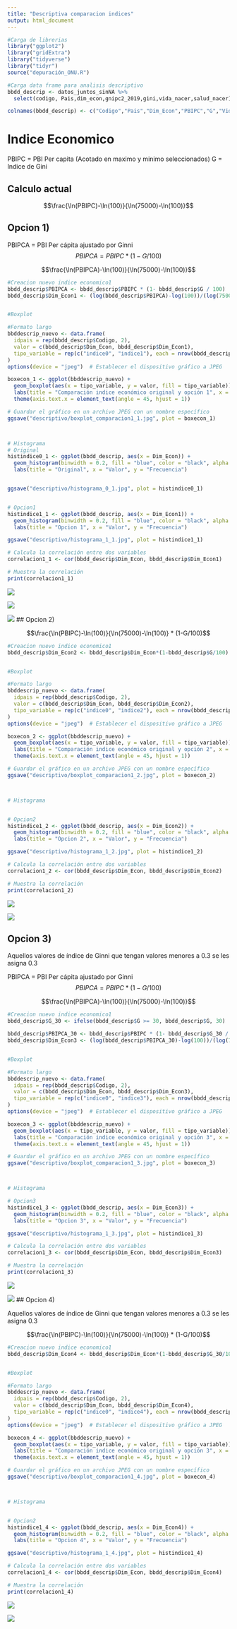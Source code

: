 ```yaml
---
title: "Descriptiva comparacion indices"
output: html_document
---
```


```r
#Carga de librerias
library("ggplot2")
library("gridExtra")
library("tidyverse")
library("tidyr")
source("depuración_ONU.R")

#Carga data frame para analisis descriptivo
bbdd_descrip <- datos_juntos_sinNA %>%
  select(codigo, Pais,dim_econ,gnipc2_2019,gini,vida_nacer,salud_nacer)

colnames(bbdd_descrip) <- c("Codigo","Pais","Dim_Econ","PBIPC","G","Vida_nacer","Salud_nacer")

```

# Indice Economico

PBIPC = PBI Per capita (Acotado en maximo y minimo seleccionados)
G = Indice de Gini

## Calculo actual 
$$\frac{\ln(PBIPC)-\ln(100)}{\ln(75000)-\ln(100)}$$

## Opcion 1) 

PBIPCA = PBI Per cápita ajustado por Ginni
$$PBIPCA = PBIPC * (1-G/100)$$

$$\frac{\ln(PBIPCA)-\ln(100)}{\ln(75000)-\ln(100)}$$



```r
#Creacion nuevo indice economico1
bbdd_descrip$PBIPCA <- bbdd_descrip$PBIPC * (1- bbdd_descrip$G / 100)
bbdd_descrip$Dim_Econ1 <- (log(bbdd_descrip$PBIPCA)-log(100))/(log(75000)-log(100))


#Boxplot

#Formato largo
bbddescrip_nuevo <- data.frame(
  idpais = rep(bbdd_descrip$Codigo, 2),
  valor = c(bbdd_descrip$Dim_Econ, bbdd_descrip$Dim_Econ1),
  tipo_variable = rep(c("indice0", "indice1"), each = nrow(bbdd_descrip)) 
)
options(device = "jpeg")  # Establecer el dispositivo gráfico a JPEG

boxecon_1 <- ggplot(bbddescrip_nuevo) +
  geom_boxplot(aes(x = tipo_variable, y = valor, fill = tipo_variable)) +
  labs(title = "Comparación indice económico original y opción 1", x = "Indice", y = "Valor") + scale_fill_manual(values = c("blue", "red")) +
  theme(axis.text.x = element_text(angle = 45, hjust = 1))

# Guardar el gráfico en un archivo JPEG con un nombre específico
ggsave("descriptivo/boxplot_comparacion1_1.jpg", plot = boxecon_1)



# Histograma
# Original
histindice0_1 <- ggplot(bbdd_descrip, aes(x = Dim_Econ)) +
  geom_histogram(binwidth = 0.2, fill = "blue", color = "black", alpha = 0.5) +  # Agregar líneas alrededor de las barras
  labs(title = "Original", x = "Valor", y = "Frecuencia")


ggsave("descriptivo/histograma_0_1.jpg", plot = histindice0_1)


# Opcion1
histindice1_1 <- ggplot(bbdd_descrip, aes(x = Dim_Econ1)) +
  geom_histogram(binwidth = 0.2, fill = "blue", color = "black", alpha = 0.5) +  # Agregar líneas alrededor de las barras
  labs(title = "Opcion 1", x = "Valor", y = "Frecuencia")

ggsave("descriptivo/histograma_1_1.jpg", plot = histindice1_1)

# Calcula la correlación entre dos variables
correlacion1_1 <- cor(bbdd_descrip$Dim_Econ, bbdd_descrip$Dim_Econ1)

# Muestra la correlación
print(correlacion1_1)


```
![](descriptivo/boxplot_comparacion1_1.jpg)

![](descriptivo/histograma_0_1.jpg)

![](descriptivo/histograma_1_1.jpg)
## Opcion 2)

$$\frac{\ln(PBIPC)-\ln(100)}{\ln(75000)-\ln(100)} * (1-G/100)$$
```r
#Creacion nuevo indice economico1
bbdd_descrip$Dim_Econ2 <- bbdd_descrip$Dim_Econ*(1-bbdd_descrip$G/100)


#Boxplot

#Formato largo
bbddescrip_nuevo <- data.frame(
  idpais = rep(bbdd_descrip$Codigo, 2),
  valor = c(bbdd_descrip$Dim_Econ, bbdd_descrip$Dim_Econ2),
  tipo_variable = rep(c("indice0", "indice2"), each = nrow(bbdd_descrip)) 
)
options(device = "jpeg")  # Establecer el dispositivo gráfico a JPEG

boxecon_2 <- ggplot(bbddescrip_nuevo) +
  geom_boxplot(aes(x = tipo_variable, y = valor, fill = tipo_variable)) +
  labs(title = "Comparación indice económico original y opción 2", x = "Indice", y = "Valor") + scale_fill_manual(values = c("blue", "red")) +
  theme(axis.text.x = element_text(angle = 45, hjust = 1))

# Guardar el gráfico en un archivo JPEG con un nombre específico
ggsave("descriptivo/boxplot_comparacion1_2.jpg", plot = boxecon_2)



# Histograma


# Opcion2
histindice1_2 <- ggplot(bbdd_descrip, aes(x = Dim_Econ2)) +
  geom_histogram(binwidth = 0.2, fill = "blue", color = "black", alpha = 0.5) +  # Agregar líneas alrededor de las barras
  labs(title = "Opcion 2", x = "Valor", y = "Frecuencia")

ggsave("descriptivo/histograma_1_2.jpg", plot = histindice1_2)

# Calcula la correlación entre dos variables
correlacion1_2 <- cor(bbdd_descrip$Dim_Econ, bbdd_descrip$Dim_Econ2)

# Muestra la correlación
print(correlacion1_2)


```

![](descriptivo/boxplot_comparacion1_2.jpg)

![](descriptivo/histograma_1_2.jpg)

## Opcion 3) 

Aquellos valores de índice de Ginni que tengan valores menores a 0.3 se les asigna 0.3

PBIPCA = PBI Per cápita ajustado por Ginni
$$PBIPCA = PBIPC * (1-G/100)$$

$$\frac{\ln(PBIPCA)-\ln(100)}{\ln(75000)-\ln(100)}$$

```r
#Creacion nuevo indice economico1
bbdd_descrip$G_30 <- ifelse(bbdd_descrip$G >= 30, bbdd_descrip$G, 30)

bbdd_descrip$PBIPCA_30 <- bbdd_descrip$PBIPC * (1- bbdd_descrip$G_30 / 100)
bbdd_descrip$Dim_Econ3 <- (log(bbdd_descrip$PBIPCA_30)-log(100))/(log(75000)-log(100))


#Boxplot

#Formato largo
bbddescrip_nuevo <- data.frame(
  idpais = rep(bbdd_descrip$Codigo, 2),
  valor = c(bbdd_descrip$Dim_Econ, bbdd_descrip$Dim_Econ3),
  tipo_variable = rep(c("indice0", "indice3"), each = nrow(bbdd_descrip)) 
)
options(device = "jpeg")  # Establecer el dispositivo gráfico a JPEG

boxecon_3 <- ggplot(bbddescrip_nuevo) +
  geom_boxplot(aes(x = tipo_variable, y = valor, fill = tipo_variable)) +
  labs(title = "Comparación indice económico original y opción 3", x = "Indice", y = "Valor") + scale_fill_manual(values = c("blue", "red")) +
  theme(axis.text.x = element_text(angle = 45, hjust = 1))

# Guardar el gráfico en un archivo JPEG con un nombre específico
ggsave("descriptivo/boxplot_comparacion1_3.jpg", plot = boxecon_3)



# Histograma

# Opcion3
histindice1_3 <- ggplot(bbdd_descrip, aes(x = Dim_Econ3)) +
  geom_histogram(binwidth = 0.2, fill = "blue", color = "black", alpha = 0.5) +  # Agregar líneas alrededor de las barras
  labs(title = "Opcion 3", x = "Valor", y = "Frecuencia")

ggsave("descriptivo/histograma_1_3.jpg", plot = histindice1_3)

# Calcula la correlación entre dos variables
correlacion1_3 <- cor(bbdd_descrip$Dim_Econ, bbdd_descrip$Dim_Econ3)

# Muestra la correlación
print(correlacion1_3)


```

![](descriptivo/boxplot_comparacion1_3.jpg)

![](descriptivo/histograma_1_3.jpg)
## Opcion 4)

Aquellos valores de índice de Ginni que tengan valores menores a 0.3 se les asigna 0.3

$$\frac{\ln(PBIPC)-\ln(100)}{\ln(75000)-\ln(100)} * (1-G/100)$$

```r
#Creacion nuevo indice economico1
bbdd_descrip$Dim_Econ4 <- bbdd_descrip$Dim_Econ*(1-bbdd_descrip$G_30/100)


#Boxplot

#Formato largo
bbddescrip_nuevo <- data.frame(
  idpais = rep(bbdd_descrip$Codigo, 2),
  valor = c(bbdd_descrip$Dim_Econ, bbdd_descrip$Dim_Econ4),
  tipo_variable = rep(c("indice0", "indice4"), each = nrow(bbdd_descrip)) 
)
options(device = "jpeg")  # Establecer el dispositivo gráfico a JPEG

boxecon_4 <- ggplot(bbddescrip_nuevo) +
  geom_boxplot(aes(x = tipo_variable, y = valor, fill = tipo_variable)) +
  labs(title = "Comparación indice económico original y opción 3", x = "Indice", y = "Valor") + scale_fill_manual(values = c("blue", "red")) +
  theme(axis.text.x = element_text(angle = 45, hjust = 1))

# Guardar el gráfico en un archivo JPEG con un nombre específico
ggsave("descriptivo/boxplot_comparacion1_4.jpg", plot = boxecon_4)



# Histograma


# Opcion2
histindice1_4 <- ggplot(bbdd_descrip, aes(x = Dim_Econ4)) +
  geom_histogram(binwidth = 0.2, fill = "blue", color = "black", alpha = 0.5) +  # Agregar líneas alrededor de las barras
  labs(title = "Opcion 4", x = "Valor", y = "Frecuencia")

ggsave("descriptivo/histograma_1_4.jpg", plot = histindice1_4)

# Calcula la correlación entre dos variables
correlacion1_4 <- cor(bbdd_descrip$Dim_Econ, bbdd_descrip$Dim_Econ4)

# Muestra la correlación
print(correlacion1_4)


```

![](descriptivo/boxplot_comparacion1_4.jpg)

![](descriptivo/histograma_1_4.jpg)


